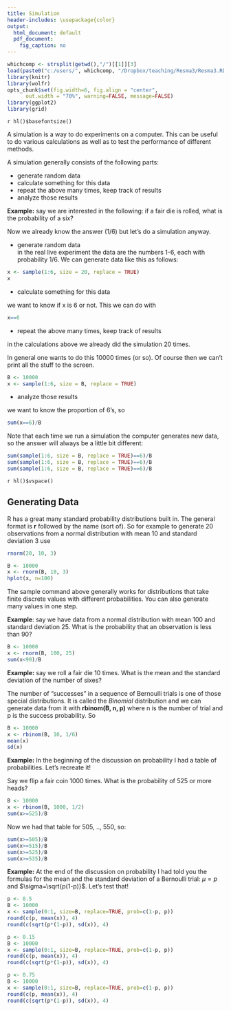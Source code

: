 ```yaml
---
title: Simulation
header-includes: \usepackage{color}
output:
  html_document: default
  pdf_document:
    fig_caption: no
---
```

<style>
table, th, td { text-align:right; }
th, td {padding: 10px;}
</style>

```r
whichcomp <- strsplit(getwd(),"/")[[1]][3]
load(paste0("c:/users/", whichcomp, "/Dropbox/teaching/Resma3/Resma3.RData"))
library(knitr)
library(wolfr)
opts_chunk$set(fig.width=6, fig.align = "center", 
      out.width = "70%", warning=FALSE, message=FALSE)
library(ggplot2)
library(grid)
```
`r hl()$basefontsize()`

A simulation is a way to do experiments on a computer. This can be useful to do various calculations as well as to test the performance of different methods.  

A simulation generally consists of the following parts:

- generate random data 
- calculate something for this data  
- repeat the above many times, keep track of results
- analyze those results

**Example:** say we are interested in the following: if a fair die is rolled, what is the probability of a six?  

Now we already know the answer (1/6) but let's do a simulation anyway.

- generate random data    
in the real live experiment the data are the numbers 1-6, each with probability 1/6. We can generate data like this as follows:

```r
x <- sample(1:6, size = 20, replace = TRUE)
x
```

- calculate something for this data  

we want to know if x is 6 or not. This we can do with

```r
x==6
```

- repeat the above many times, keep track of results  

in the calculations above we already did the simulation 20 times. 

In general one wants to do this 10000 times (or so). Of course then we can't print all the stuff to the screen.

```r
B <- 10000
x <- sample(1:6, size = B, replace = TRUE)
```

- analyze those results  

we want to know the proportion of 6's, so

```r
sum(x==6)/B
```

Note that each time we run a simulation the computer generates new data, so the answer will always be a little bit different:

```r
sum(sample(1:6, size = B, replace = TRUE)==6)/B
sum(sample(1:6, size = B, replace = TRUE)==6)/B
sum(sample(1:6, size = B, replace = TRUE)==6)/B
```

`r hl()$vspace()`


## Generating Data

R has a great many standard probability distributions built in. The general format is **r** followed by the name (sort of). So for example to generate 20 observations  from a normal distribution with mean 10 and standard deviation 3 use 

```r
rnorm(20, 10, 3)
```


```r
B <- 10000
x <- rnorm(B, 10, 3)
hplot(x, n=100)
```

The sample command above generally works for distributions that take finite discrete values with different probabilities. You can also generate many values in one step.

**Example**: say we have data from a normal distribution with mean 100 and standard deviation 25. What is the probability that an observation is less than 90?

```r
B <- 10000
x <- rnorm(B, 100, 25)
sum(x<90)/B
```

**Example:** say we roll a fair die 10 times. What is the mean and the standard deviation of the number of sixes?  

The number of "successes" in a sequence of Bernoulli trials is one of those special distributions. It is called the *Binomial* distribution and we can generate data from it with **rbinom(B, n, p)** where n is the number of trial and p is the success probability. So

```r
B <- 10000
x <- rbinom(B, 10, 1/6)
mean(x)
sd(x)
```

**Example:** In the beginning of the discussion on probability I had a table of probabilities. Let's recreate it!

Say we flip a fair coin 1000 times. What is the probability of 525 or more heads?


```r
B <- 10000
x <- rbinom(B, 1000, 1/2)
sum(x>=525)/B
```

Now we had that table for 505, .., 550, so:

```r
sum(x>=505)/B  
sum(x>=515)/B  
sum(x>=525)/B  
sum(x>=535)/B  
```

**Example:** At the end of the discussion on probability I had told you the formulas for the mean and the standard deviation of a Bernoulli trial: $\mu=p$ and $\sigma=\sqrt{p(1-p)}$. Let's test that!

```r
p <- 0.5
B <- 10000
x <- sample(0:1, size=B, replace=TRUE, prob=c(1-p, p))
round(c(p, mean(x)), 4)
round(c(sqrt(p*(1-p)), sd(x)), 4)
```

```r
p <- 0.15
B <- 10000
x <- sample(0:1, size=B, replace=TRUE, prob=c(1-p, p))
round(c(p, mean(x)), 4)
round(c(sqrt(p*(1-p)), sd(x)), 4)
```

```r
p <- 0.75
B <- 10000
x <- sample(0:1, size=B, replace=TRUE, prob=c(1-p, p))
round(c(p, mean(x)), 4)
round(c(sqrt(p*(1-p)), sd(x)), 4)
```
